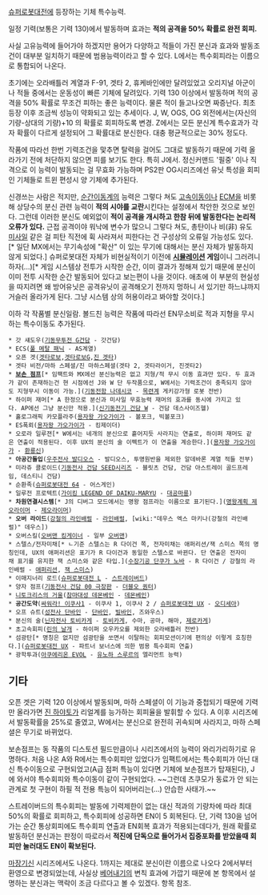 [[슈퍼로봇대전]]에 등장하는 기체 특수능력.

일정 기력(보통은 기력 130)에서 발동하며 효과는 '''적의 공격을 50% 확률로 완전 회피.'''

사실 고유능력에 들어가야 하겠지만 용어가 다양하고 적들이 가진 분신과 효과와 발동조건이 대부분 일치하기 때문에 범용능력이라고 할 수 있다. L에서는 특수회피라는 이름으로 통합되어 나온다. 

초기에는 오라배틀러 계열과 F-91, 겟타 2, 휴케바인에만 달려있었고 오리지널 아군이나 적들 중에서는 운동성이 빠른 기체에 달려있다. 기력 130 이상에서 발동하며 적의 공격을 50% 확률로 무조건 피하는 좋은 능력이다. 물론 적이 들고나오면 짜증난다.
최초 등장 이후 조금씩 성능이 약화되고 있는 추세이다. J, W, OGS, OG 외전에서는(자신의 기량-상대의 기량)+10 의 확률로 회피하도록 변경. Z에서는 모든 분신계 특수효과가 각자 확률이 다르게 설정되어 그 확률대로 분신한다. 대충 평균적으로는 30% 정도다.

작품에 따라선 한번 기력조건을 맟추면 탈력을 걸어도 그대로 발동하기 때문에 기력 올라가기 전에 처단하지 않으면 피를 보기도 한다. 특히 J에서.
정신커맨드 '필중' 이나 직격으로 이 능력이 발동되는 걸 무효화 가능하며 PS2판 OG시리즈에선 유닛 특성을 회피인 기체들로 트윈 편성시 양 기체에 추가된다.

신경쓰는 사람은 적지만, [[순간이동]]계의 능력은 그렇다 쳐도 [[고속이동]]이나 [[ECM]]을 비롯해 상당수의 분신 관련 능력이 '''적의 시야를 교란'''시킨다는 설정에서 착안한 것으로 보인다. 그런데 이러한 분신도 예외없이 '''적이 공격을 개시하고 한참 뒤에 발동한다는 논리적 오류가 있다.''' 근접 공격이야 워낙에 변수가 많으니 그렇다 쳐도, 총탄이나 비(非) 유도 [[미사일]] 같은 걸 피탄 직전에 휙 사라져서 피한다는 건 구성상의 오류일 가능성도 있다. [* 일단 MX에서는 무기속성에 "확산" 이 있는 무기에 대해서는 분신 자체가 발동하지 않게 되었다.] 슈퍼로봇대전 자체가 비현실적이기 이전에 '''[[시뮬레이션]] 게임'''이니 그러려니 하자(...)[* 게임 시스템상 전투가 시작한 순간, 이미 결과가 정해져 있기 때문에 분신이 이미 전투 시작한 순간 발동되어 있다고 보는편이 나을 것이다. 애초에 이 부분의 현실성을 따지려면 왜 방어유닛은 공격유닛이 공격해오기 전까지 멍하니 서 있기만 하느냐까지 거슬러 올라가게 된다. 그냥 시스템 상의 허용이라고 봐야할 것이다.] 

이하 각 작품별 분신일람. 볼드친 능력은 작품에 따라선 EN무소비로 적과 지형을 무시하는 특수이동도 추가된다.
 * 갓 섀도우([[기동무투전 G건담]] - 갓건담)
 * ECS([[풀 메탈 패닉]] - AS계열)
 * 오픈 겟([[겟타로보]],[[겟타로보G]],[[진 겟타]])
 * 겟타 비전/마하 스페셜/진 마하스페셜(겟타 2, 겟타라이거, 진겟타2)
 * '''[[보손 점프]]'''[* 임팩트와 MX에선 분신능력은 없고 지형/적 무시 이동 효과만 있다. 두 효과가 같이 존재하는건 현 시점에선 J와 W 단 두작품으로, W에서는 기력조건이 충족되지 않아도 지형무시 이동이 가능.]([[기동전함 나데시코]] - [[목련]]계 게키강가형 로봇 전반)
 * 하이퍼 재머[* A 한정으로 분신과 미사일 무효능력 재머의 효과를 동시에 가지고 있다. AP에선 그냥 분신만 적용.]([[신기동전기 건담 W]] - 건담 데스사이즈헬)
 * 홀로그래픽 카모플라주([[용자왕 가오가이가]] - 볼포크, 빅볼포크)
 * ES폭뢰([[용자왕 가오가이가]] - 킹제이더)
 * 오로라 일루젼[* W에서는 네개의 분신으로 흩어지듯 사라지는 연출로, 하이퍼 재머도 같은 연출이 적용된다. 이후 UX의 분신의 술 이펙트가 이 연출을 계승한다.]([[용자왕 가오가이가]] - [[환룡신]])
 * '''아공간돌입'''([[우주전사 발디오스]] - 발디오스, 투명원반을 제외한 알데바론 계열 적들 전부)
 * 미라쥬 콜로이드([[기동전사 건담 SEED]]시리즈 - 블릿츠 건담, 건담 아스트레이 골드프레임, 데스티니 건담)
 * 순환족([[슈퍼로봇대전 64]] - 어스게인)
 * 일루전 프로텍트([[가이킹 LEGEND OF DAIKU-MARYU]] - [[대공마룡]])
 * '''차원연결시스템'''[* J의 디버그 모드에서는 명왕 점프라는 이름으로 표기된다.]([[명왕계획 제오라이머]] - [[제오라이머]])
 * '''오버 라이드'''([[강철의 라인배럴]] - [[라인배럴]], [wiki:"데우스 엑스 마키나(강철의 라인배럴)" 데우스])
 * 오버스킬([[오버맨 킹게이너]] - 일부 [[오버맨]])
 * 스텔스/전자미채[* ㄴ기준 스텔스는 R 다이건 쪽, 전자미채는 애퍼리션/잭 스미스 쪽의 명칭인데, UX의 애퍼리션은 표기가 R 다이건과 동일한 스텔스로 바뀐다. 단 연출은 전자미채 표기를 유지한 잭 스미스와 같은 타입.]([[수장기공 단쿠가 노바]] - R 다이건 / 강철의 라인배럴 - [[애퍼리션]], [[잭 스미스]])
 * 이매지너리 로드([[슈퍼로봇대전 L]] - [[스트레이버드]])
 * 양자 점프([[기동전사 건담 00 극장판]] - [[더블오 퀀터]])
 * [[니토크리스의 거울]]([[참마대성 데몬베인]] - [[데몬베인]])
 * '''공간도약'''([[싸워라! 이쿠사1]] - 이쿠사 1, 이쿠사 2 / [[슈퍼로봇대전 UX]] - [[오디세아]])
 * 오프 슈트([[성전사 단바인]] - [[단바인]], [[빌바인]], 즈와우스)
 * 분신의 술([[닌자전사 토비카게]] - [[토비카게]], 수마, 공마, 해마, [[제로카게]])
 * 초고속회피([[린의 날개]] - 하이퍼 오우카오를 제외한 오라배틀러 전반)
 * 섬광탄[* 명칭은 없지만 섬광탄을 쏘면서 이탈하는 회피모션이기에 편의상 이렇게 호칭한다.]([[슈퍼로봇대전 UX]] - 파트너 보너스에 의한 범용 특수회피 연출)
 * 광학투과([[아쿠에리온 EVOL]] - [[유노하 스루르]]의 엘리먼트 능력)
== 기타 ==
오픈 겟은 기력 120 이상에서 발동되며, 마하 스페셜이 이 기능과 중첩되기 때문에 기력만 올라가면 [[진 하야토]]가 리얼계를 능가하는 회피율을 발휘할 수 있다. A 이후 시리즈에서 발동확률을 25%로 줄였고, W에서는 분신으로 완전히 귀속되며 사라지고, 마하 스페셜은 무기로 바뀌었다.

보손점프는 동 작품의 디스토션 필드만큼이나 시리즈에서의 능력이 와리가리하기로 유명하다. 처음 나온 A와 R에서는 특수회피만 있었다가 임팩트에서는 특수회피가 아닌 대신 특수이동으로 구현되었고(A급 점퍼 특능이 있다면 기체에 보손점프가 탑재된다), J에 와서야 특수회피와 특수이동이 같이 구현되었다. ~~그런데 츠쿠모가 동료가 안 되는 관계로 첫 구현이 하필 적 전용 특능이 되어버리는(...) 안습한 사태가.~~

스트레이버드의 특수회피는 발동에 기력제한이 없는 대신 적과의 기량차에 따라 최대 50%의 확률로 회피하고, 특수회피에 성공하면 EN이 5 회복된다. 단, 기력 130을 넘어가는 순간 통상회피에도 특수회피 연출과 EN회복 효과가 적용되는데다가, 원래 확률로 발동하던 분신과는 판정이 따로라서 '''적진에 단독으로 들어가서 집중포화를 받았을때 회피만 눌러대도 EN이 확보된다.'''

[[마장기신]] 시리즈에서도 나온다. 1까지는 제대로 분신이란 이름으로 나오다 2에서부터 환영으로 변경되었는데, 사실상 [[베어내기]]의 변칙 효과에 가깝기 때문에 본 항목에서 설명하는 분신과는 맥락이 조금 다르다고 볼 수 있겠다. 항목 참조.
